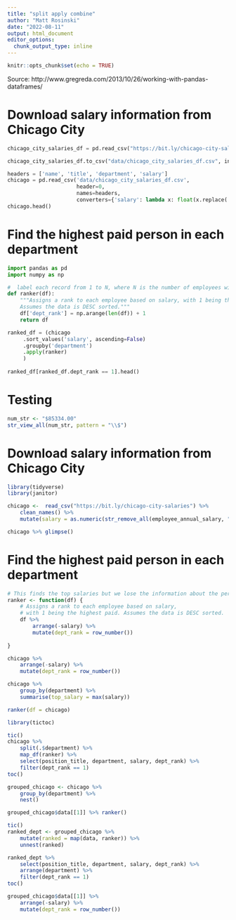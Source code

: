 ```yaml
---
title: "split apply combine"
author: "Matt Rosinski"
date: "2022-08-11"
output: html_document
editor_options: 
  chunk_output_type: inline
---
```


```r
knitr::opts_chunk$set(echo = TRUE)
```

Source: http://www.gregreda.com/2013/10/26/working-with-pandas-dataframes/

# Download salary information from Chicago City
```python
chicago_city_salaries_df = pd.read_csv("https://bit.ly/chicago-city-salaries")

chicago_city_salaries_df.to_csv("data/chicago_city_salaries_df.csv", index = False)

headers = ['name', 'title', 'department', 'salary']
chicago = pd.read_csv('data/chicago_city_salaries_df.csv', 
                      header=0,
                      names=headers,
                      converters={'salary': lambda x: float(x.replace('$', ''))})
chicago.head()
```

# Find the highest paid person in each department
```python
import pandas as pd
import numpy as np

#  label each record from 1 to N, where N is the number of employees within the department.
def ranker(df):
    """Assigns a rank to each employee based on salary, with 1 being the highest paid.
    Assumes the data is DESC sorted."""
    df['dept_rank'] = np.arange(len(df)) + 1
    return df

ranked_df = (chicago
     .sort_values('salary', ascending=False)
     .groupby('department')
     .apply(ranker)
     )
     
ranked_df[ranked_df.dept_rank == 1].head()

```

# Testing
```r
num_str <- "$85334.00"
str_view_all(num_str, pattern = "\\$")
```

# Download salary information from Chicago City
```r
library(tidyverse)
library(janitor)

chicago <-  read_csv("https://bit.ly/chicago-city-salaries") %>%
    clean_names() %>% 
    mutate(salary = as.numeric(str_remove_all(employee_annual_salary, "\\$")))

chicago %>% glimpse()

```

# Find the highest paid person in each department
```r
# This finds the top salaries but we lose the information about the person
ranker <- function(df) {
    # Assigns a rank to each employee based on salary,
    # with 1 being the highest paid. Assumes the data is DESC sorted.
    df %>%
        arrange(-salary) %>%
        mutate(dept_rank = row_number())  
    
}

chicago %>%
    arrange(-salary) %>%
    mutate(dept_rank = row_number())

chicago %>% 
    group_by(department) %>% 
    summarise(top_salary = max(salary))

ranker(df = chicago)

library(tictoc)

tic()
chicago %>% 
    split(.$department) %>% 
    map_df(ranker) %>% 
    select(position_title, department, salary, dept_rank) %>% 
    filter(dept_rank == 1)
toc()
```

```r
grouped_chicago <- chicago %>%
    group_by(department) %>%
    nest()

grouped_chicago$data[[1]] %>% ranker()

tic()
ranked_dept <- grouped_chicago %>%
    mutate(ranked = map(data, ranker)) %>%
    unnest(ranked)

ranked_dept %>%
    select(position_title, department, salary, dept_rank) %>% 
    arrange(department) %>% 
    filter(dept_rank == 1)
toc()

grouped_chicago$data[[1]] %>%
    arrange(-salary) %>%
    mutate(dept_rank = row_number())  

```

